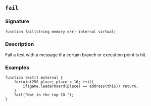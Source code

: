 ## `fail`

### Signature

```solidity
function fail(string memory err) internal virtual;
```

### Description

Fail a test with a message if a certain branch or execution point is hit.

### Examples

```solidity
function test() external {
    for(uint256 place; place < 10; ++i){
        if(game.leaderboard(place) == address(this)) return;
    }
    fail("Not in the top 10.");
}
```